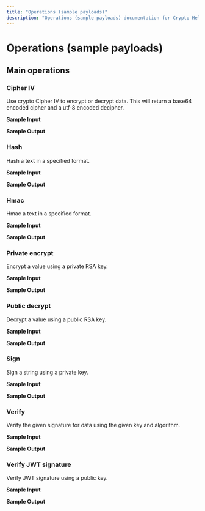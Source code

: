 ```yaml
---
title: "Operations (sample payloads)"
description: "Operations (sample payloads) documentation for Crypto Helpers connector"
---
```


# Operations (sample payloads)

## Main operations

### Cipher IV

Use crypto Cipher IV to encrypt or decrypt data. This will return a base64 encoded cipher and a utf-8 encoded decipher.

**Sample Input**

**Sample Output**

### Hash

Hash a text in a specified format.

**Sample Input**

**Sample Output**

### Hmac

Hmac a text in a specified format.

**Sample Input**

**Sample Output**

### Private encrypt

Encrypt a value using a private RSA key.

**Sample Input**

**Sample Output**

### Public decrypt

Decrypt a value using a public RSA key.

**Sample Input**

**Sample Output**

### Sign

Sign a string using a private key.

**Sample Input**

**Sample Output**

### Verify

Verify the given signature for data using the given key and algorithm.

**Sample Input**

**Sample Output**

### Verify JWT signature

Verify JWT signature using a public key.

**Sample Input**

**Sample Output**
